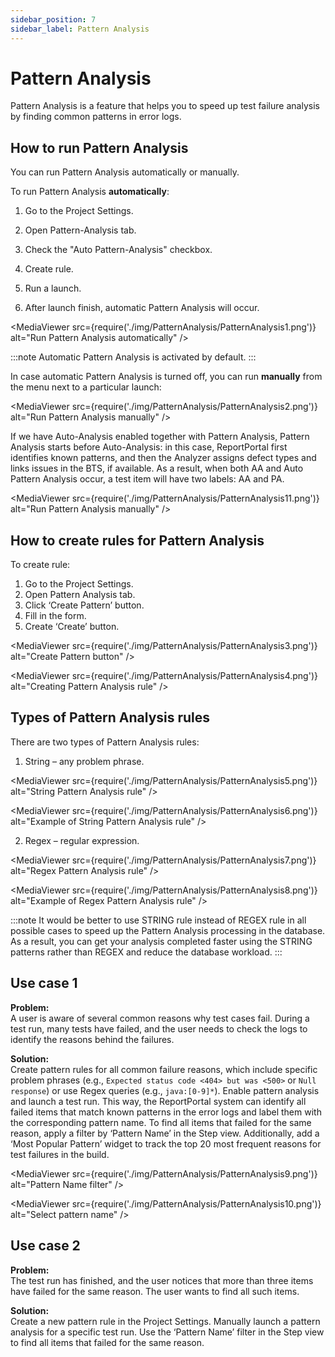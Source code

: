 ```yaml
---
sidebar_position: 7
sidebar_label: Pattern Analysis
---
```


# Pattern Analysis

Pattern Analysis is a feature that helps you to speed up test failure analysis by finding common patterns in error logs.

## How to run Pattern Analysis

You can run Pattern Analysis automatically or manually.

To run Pattern Analysis **automatically**:

1. Go to the Project Settings.

2. Open Pattern-Analysis tab.

3. Check the "Auto Pattern-Analysis" checkbox.

4. Create rule.

5. Run a launch.

6. After launch finish, automatic Pattern Analysis will occur.

<MediaViewer src={require('./img/PatternAnalysis/PatternAnalysis1.png')} alt="Run Pattern Analysis automatically" />

:::note
Automatic Pattern Analysis is activated by default.
:::

In case automatic Pattern Analysis is turned off, you can run **manually** from the menu next to a particular launch:

<MediaViewer src={require('./img/PatternAnalysis/PatternAnalysis2.png')} alt="Run Pattern Analysis manually" />

If we have Auto-Analysis enabled together with Pattern Analysis, Pattern Analysis starts before Auto-Analysis: in this case, ReportPortal first identifies known patterns, and then the Analyzer assigns defect types and links issues in the BTS, if available.
As a result, when both AA and Auto Pattern Analysis occur, a test item will have two labels: AA and PA.

<MediaViewer src={require('./img/PatternAnalysis/PatternAnalysis11.png')} alt="Run Pattern Analysis manually" />

## How to create rules for Pattern Analysis

To create rule:

1. Go to the Project Settings.
2. Open Pattern Analysis tab.
3. Click ‘Create Pattern’ button.
4. Fill in the form.
5. Create ‘Create’ button.

<MediaViewer src={require('./img/PatternAnalysis/PatternAnalysis3.png')} alt="Create Pattern button" />

<MediaViewer src={require('./img/PatternAnalysis/PatternAnalysis4.png')} alt="Creating Pattern Analysis rule" />

## Types of Pattern Analysis rules

There are two types of Pattern Analysis rules:

1. String – any problem phrase.

<MediaViewer src={require('./img/PatternAnalysis/PatternAnalysis5.png')} alt="String Pattern Analysis rule" />

<MediaViewer src={require('./img/PatternAnalysis/PatternAnalysis6.png')} alt="Example of String Pattern Analysis rule" />

2. Regex – regular expression.

<MediaViewer src={require('./img/PatternAnalysis/PatternAnalysis7.png')} alt="Regex Pattern Analysis rule" />

<MediaViewer src={require('./img/PatternAnalysis/PatternAnalysis8.png')} alt="Example of Regex Pattern Analysis rule" />

:::note
It would be better to use STRING rule instead of REGEX rule in all possible cases to speed up the Pattern Analysis processing in the database. As a result, you can get your analysis completed faster using the STRING patterns rather than REGEX and reduce the database workload.
:::

## Use case 1

**Problem:**<br/>
A user is aware of several common reasons why test cases fail. During a test run, many tests have failed, and the user needs to check the logs to identify the reasons behind the failures.

**Solution:**<br/>
Create pattern rules for all common failure reasons, which include specific problem phrases (e.g., `Expected status code <404> but was <500>` or `Null response`) or use Regex queries (e.g., `java:[0-9]*`). Enable pattern analysis and launch a test run. This way, the ReportPortal system can identify all failed items that match known patterns in the error logs and label them with the corresponding pattern name. To find all items that failed for the same reason, apply a filter by ‘Pattern Name’ in the Step view. Additionally, add a ‘Most Popular Pattern’ widget to track the top 20 most frequent reasons for test failures in the build.

<MediaViewer src={require('./img/PatternAnalysis/PatternAnalysis9.png')} alt="Pattern Name filter" />

<MediaViewer src={require('./img/PatternAnalysis/PatternAnalysis10.png')} alt="Select pattern name" />

## Use case 2

**Problem:**<br/>
The test run has finished, and the user notices that more than three items have failed for the same reason. The user wants to find all such items.

**Solution:**<br/>
Create a new pattern rule in the Project Settings. Manually launch a pattern analysis for a specific test run. Use the ‘Pattern Name’ filter in the Step view to find all items that failed for the same reason.

<MediaViewer src="https://youtu.be/W7qMwhLpIFI" alt="Pattern Analysis launched Manually" type="video" />
